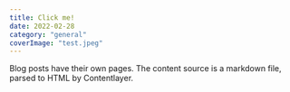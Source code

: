 ```yaml
---
title: Click me!
date: 2022-02-28
category: "general"
coverImage: "test.jpeg"
---
```


Blog posts have their own pages. The content source is a markdown file, parsed to HTML by Contentlayer.
